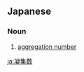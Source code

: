 ==Japanese==
{{ja-kanjitab|ぎょう|しゅう|すう|yomi=on}}

===Noun===
{{ja-noun|ぎょうしゅうすう}}

# [[aggregation number]]

[[ja:凝集数]]